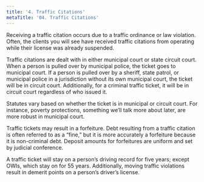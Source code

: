 ```yaml
---
title: '4. Traffic Citations'
metaTitle: '04. Traffic Citations'
---
```



Receiving a traffic citation occurs due to a traffic ordinance or law violation. Often, the clients you will see have received traffic citations from operating while their license was already suspended.

Traffic citations are dealt with in either municipal court or state circuit court. When a person is pulled over by municipal police, the ticket goes to municipal court. If a person is pulled over by a sheriff, state patrol, or municipal police in a jurisdiction without its own municipal court, the ticket will be in circuit court. Additionally, for a criminal traffic ticket, it will be in circuit court regardless of who issued it.

Statutes vary based on whether the ticket is in municipal or circuit court. For instance, poverty protections, something we’ll talk more about later, are more robust in municipal court.

Traffic tickets may result in a forfeiture. Debt resulting from a traffic citation is often referred to as a “fine,” but it is more accurately a forfeiture because it is non-criminal debt. Deposit amounts for forfeitures are uniform and set by judicial conference.

A traffic ticket will stay on a person’s driving record for five years; except OWIs, which stay on for 55 years. Additionally, moving traffic violations result in demerit points on a person’s driver’s license.
